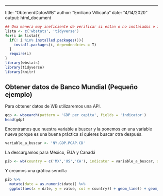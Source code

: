 ---
title: "ObtenerdDatosWB"
author: "Emiliano Villicaña"
date: "4/14/2020"
output: html_document

```r

## Una manera muy ineficiente de verificar si estan o no instalados e instalarlos en caso de que no.
lista <- c('wbstats', 'tidyverse')
for(i in lista){
  if(! i %in% installed.packages()){
    install.packages(i, dependendcies = T)
  }
  require(i)
}
library(wbstats)
library(tidyverse)
library(knitr)
```

## Obtener datos de Banco Mundial (Pequeño ejemplo)
Para obtener datos de WB utilizaremos una API.

```r
gdp <- wbsearch(pattern = 'GDP per capita', fields = 'indicator')
head(gdp)
```
Encontramos que nuestra variable a buscar y la ponemos en una variable nueva porque es una buena práctica si quieres buscar otra después.

```r
variable_a_buscar <- 'NY.GDP.PCAP.CD'

```

La descargamos para México, EUA y Canadá

```r
pib <- wb(country = c('MX','US','CA'), indicator = variable_a_buscar, startdate = 1960, enddate = 2019)
```

Y creamos una gráfica sencilla

```r
pib %>% 
  mutate(date = as.numeric(date)) %>% 
  ggplot(aes(x = date, y = value, col = country)) + geom_line() + geom_smooth()
```


